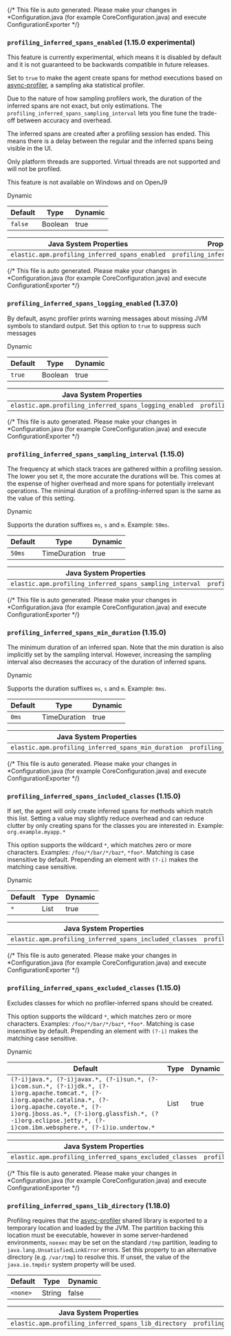 

<div id="config-profiling"></div>

{/* This file is auto generated. Please make your changes in *Configuration.java (for example CoreConfiguration.java) and execute ConfigurationExporter */}

<div id="config-profiling-inferred-spans-enabled"></div>

### `profiling_inferred_spans_enabled` (<DocBadgeAdded tipContent="Added in 1.15.0">1.15.0</DocBadgeAdded> experimental)

<DocCallOut title="Note">
This feature is currently experimental, which means it is disabled by default and it is not guaranteed to be backwards compatible in future releases.
</DocCallOut>

Set to `true` to make the agent create spans for method executions based on
[async-profiler](https://github.com/jvm-profiling-tools/async-profiler), a sampling aka statistical profiler.

Due to the nature of how sampling profilers work,
the duration of the inferred spans are not exact, but only estimations.
The <DocLink id="serverlessObservabilityApmAgentsJavaConfigure" section="profiling_inferred_spans_sampling_interval-added[1150]">`profiling_inferred_spans_sampling_interval`</DocLink> lets you fine tune the trade-off between accuracy and overhead.

The inferred spans are created after a profiling session has ended.
This means there is a delay between the regular and the inferred spans being visible in the UI.

Only platform threads are supported. Virtual threads are not supported and will not be profiled.

<DocCallOut title="Note">
This feature is not available on Windows and on OpenJ9
</DocCallOut>

<DocLink id="serverlessObservabilityApmAgentsJavaConfigure" section="dynamic-configuration"><DocBadge>Dynamic</DocBadge> </DocLink>

| Default | Type | Dynamic |
|---|---|---|
| `false` | Boolean | true |

| Java System Properties | Property file | Environment |
|---|---|---|
| `elastic.apm.profiling_inferred_spans_enabled` | `profiling_inferred_spans_enabled` | `ELASTIC_APM_PROFILING_INFERRED_SPANS_ENABLED` |

{/* This file is auto generated. Please make your changes in *Configuration.java (for example CoreConfiguration.java) and execute ConfigurationExporter */}

<div id="config-profiling-inferred-spans-logging-enabled"></div>

### `profiling_inferred_spans_logging_enabled` (<DocBadgeAdded tipContent="Added in 1.37.0">1.37.0</DocBadgeAdded>)

By default, async profiler prints warning messages about missing JVM symbols to standard output. 
Set this option to `true` to suppress such messages

<DocLink id="serverlessObservabilityApmAgentsJavaConfigure" section="dynamic-configuration"><DocBadge>Dynamic</DocBadge> </DocLink>

| Default | Type | Dynamic |
|---|---|---|
| `true` | Boolean | true |

| Java System Properties | Property file | Environment |
|---|---|---|
| `elastic.apm.profiling_inferred_spans_logging_enabled` | `profiling_inferred_spans_logging_enabled` | `ELASTIC_APM_PROFILING_INFERRED_SPANS_LOGGING_ENABLED` |

{/* This file is auto generated. Please make your changes in *Configuration.java (for example CoreConfiguration.java) and execute ConfigurationExporter */}

<div id="config-profiling-inferred-spans-sampling-interval"></div>

### `profiling_inferred_spans_sampling_interval` (<DocBadgeAdded tipContent="Added in 1.15.0">1.15.0</DocBadgeAdded>)

The frequency at which stack traces are gathered within a profiling session.
The lower you set it, the more accurate the durations will be.
This comes at the expense of higher overhead and more spans for potentially irrelevant operations.
The minimal duration of a profiling-inferred span is the same as the value of this setting.

<DocLink id="serverlessObservabilityApmAgentsJavaConfigure" section="dynamic-configuration"><DocBadge>Dynamic</DocBadge> </DocLink>

Supports the duration suffixes `ms`, `s` and `m`.
Example: `50ms`.

| Default | Type | Dynamic |
|---|---|---|
| `50ms` | TimeDuration | true |

| Java System Properties | Property file | Environment |
|---|---|---|
| `elastic.apm.profiling_inferred_spans_sampling_interval` | `profiling_inferred_spans_sampling_interval` | `ELASTIC_APM_PROFILING_INFERRED_SPANS_SAMPLING_INTERVAL` |

{/* This file is auto generated. Please make your changes in *Configuration.java (for example CoreConfiguration.java) and execute ConfigurationExporter */}

<div id="config-profiling-inferred-spans-min-duration"></div>

### `profiling_inferred_spans_min_duration` (<DocBadgeAdded tipContent="Added in 1.15.0">1.15.0</DocBadgeAdded>)

The minimum duration of an inferred span.
Note that the min duration is also implicitly set by the sampling interval.
However, increasing the sampling interval also decreases the accuracy of the duration of inferred spans.

<DocLink id="serverlessObservabilityApmAgentsJavaConfigure" section="dynamic-configuration"><DocBadge>Dynamic</DocBadge> </DocLink>

Supports the duration suffixes `ms`, `s` and `m`.
Example: `0ms`.

| Default | Type | Dynamic |
|---|---|---|
| `0ms` | TimeDuration | true |

| Java System Properties | Property file | Environment |
|---|---|---|
| `elastic.apm.profiling_inferred_spans_min_duration` | `profiling_inferred_spans_min_duration` | `ELASTIC_APM_PROFILING_INFERRED_SPANS_MIN_DURATION` |

{/* This file is auto generated. Please make your changes in *Configuration.java (for example CoreConfiguration.java) and execute ConfigurationExporter */}

<div id="config-profiling-inferred-spans-included-classes"></div>

### `profiling_inferred_spans_included_classes` (<DocBadgeAdded tipContent="Added in 1.15.0">1.15.0</DocBadgeAdded>)

If set, the agent will only create inferred spans for methods which match this list.
Setting a value may slightly reduce overhead and can reduce clutter by only creating spans for the classes you are interested in.
Example: `org.example.myapp.*`

This option supports the wildcard `*`, which matches zero or more characters.
Examples: `/foo/*/bar/*/baz*`, `*foo*`.
Matching is case insensitive by default.
Prepending an element with `(?-i)` makes the matching case sensitive.

<DocLink id="serverlessObservabilityApmAgentsJavaConfigure" section="dynamic-configuration"><DocBadge>Dynamic</DocBadge> </DocLink>

| Default | Type | Dynamic |
|---|---|---|
| `*` | List | true |

| Java System Properties | Property file | Environment |
|---|---|---|
| `elastic.apm.profiling_inferred_spans_included_classes` | `profiling_inferred_spans_included_classes` | `ELASTIC_APM_PROFILING_INFERRED_SPANS_INCLUDED_CLASSES` |

{/* This file is auto generated. Please make your changes in *Configuration.java (for example CoreConfiguration.java) and execute ConfigurationExporter */}

<div id="config-profiling-inferred-spans-excluded-classes"></div>

### `profiling_inferred_spans_excluded_classes` (<DocBadgeAdded tipContent="Added in 1.15.0">1.15.0</DocBadgeAdded>)

Excludes classes for which no profiler-inferred spans should be created.

This option supports the wildcard `*`, which matches zero or more characters.
Examples: `/foo/*/bar/*/baz*`, `*foo*`.
Matching is case insensitive by default.
Prepending an element with `(?-i)` makes the matching case sensitive.

<DocLink id="serverlessObservabilityApmAgentsJavaConfigure" section="dynamic-configuration"><DocBadge>Dynamic</DocBadge> </DocLink>

| Default | Type | Dynamic |
|---|---|---|
| `(?-i)java.*, (?-i)javax.*, (?-i)sun.*, (?-i)com.sun.*, (?-i)jdk.*, (?-i)org.apache.tomcat.*, (?-i)org.apache.catalina.*, (?-i)org.apache.coyote.*, (?-i)org.jboss.as.*, (?-i)org.glassfish.*, (?-i)org.eclipse.jetty.*, (?-i)com.ibm.websphere.*, (?-i)io.undertow.*` | List | true |

| Java System Properties | Property file | Environment |
|---|---|---|
| `elastic.apm.profiling_inferred_spans_excluded_classes` | `profiling_inferred_spans_excluded_classes` | `ELASTIC_APM_PROFILING_INFERRED_SPANS_EXCLUDED_CLASSES` |

{/* This file is auto generated. Please make your changes in *Configuration.java (for example CoreConfiguration.java) and execute ConfigurationExporter */}

<div id="config-profiling-inferred-spans-lib-directory"></div>

### `profiling_inferred_spans_lib_directory` (<DocBadgeAdded tipContent="Added in 1.18.0">1.18.0</DocBadgeAdded>)

Profiling requires that the [async-profiler](https://github.com/jvm-profiling-tools/async-profiler) shared library is exported to a temporary location and loaded by the JVM.
The partition backing this location must be executable, however in some server-hardened environments, `noexec` may be set on the standard `/tmp` partition, leading to `java.lang.UnsatisfiedLinkError` errors.
Set this property to an alternative directory (e.g. `/var/tmp`) to resolve this.
If unset, the value of the `java.io.tmpdir` system property will be used.

| Default | Type | Dynamic |
|---|---|---|
| `<none>` | String | false |

| Java System Properties | Property file | Environment |
|---|---|---|
| `elastic.apm.profiling_inferred_spans_lib_directory` | `profiling_inferred_spans_lib_directory` | `ELASTIC_APM_PROFILING_INFERRED_SPANS_LIB_DIRECTORY` |

